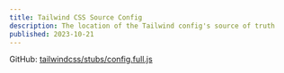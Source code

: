 ```yaml
---
title: Tailwind CSS Source Config
description: The location of the Tailwind config's source of truth
published: 2023-10-21
---
```


GitHub:
[tailwindcss/stubs/config.full.js](https://github.com/tailwindlabs/tailwindcss/blob/master/stubs/config.full.js)

